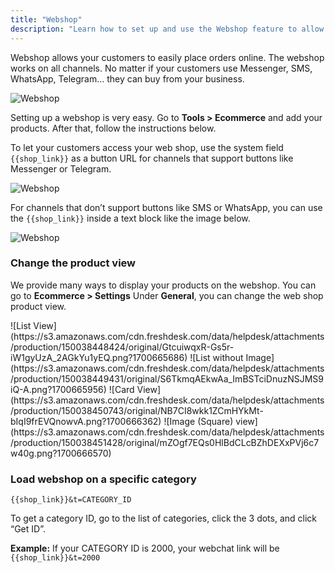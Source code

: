 ```yaml
---
title: "Webshop"
description: "Learn how to set up and use the Webshop feature to allow your customers to easily place orders online from any channel."
---
```



Webshop allows your customers to easily place orders online.
The webshop works on all channels. No matter if your customers use Messenger, SMS, WhatsApp, Telegram… they can buy from your business.

![Webshop](https://s3.amazonaws.com/cdn.freshdesk.com/data/helpdesk/attachments/production/150038290515/original/AThC377h151QjU1Yf1VXMw1bXYpnYGakwQ.png?1700587121)

Setting up a webshop is very easy. Go to **Tools \> Ecommerce** and add your products. After that, follow the instructions below.

To let your customers access your web shop, use the system field `{{shop_link}}` as a button URL for channels that support buttons like Messenger or Telegram.

![Webshop](https://s3.amazonaws.com/cdn.freshdesk.com/data/helpdesk/attachments/production/150038294916/original/LsKh0Vh6LrQ5P1tiXNxWHlsT4LN5JIP3qw.png?1700588188)

For channels that don’t support buttons like SMS or WhatsApp, you can use the `{{shop_link}}` inside a text block like the image below.

![Webshop](https://s3.amazonaws.com/cdn.freshdesk.com/data/helpdesk/attachments/production/150038295902/original/e6YLJO4uvXv8Tud8vJJwGE6Jp63sRJHUlA.png?1700588394)

### Change the product view

We provide many ways to display your products on the webshop. You can go to **Ecommerce \> Settings**
Under **General**, you can change the web shop product view.

<CardGroup cols={2}>
  <Card title="List View">
    ![List View](https://s3.amazonaws.com/cdn.freshdesk.com/data/helpdesk/attachments/production/150038448424/original/GtcuiwqxR-Gs5r-iW1gyUzA_2AGkYu1yEQ.png?1700665686)
  </Card>
  <Card title="List without Image">
    ![List without Image](https://s3.amazonaws.com/cdn.freshdesk.com/data/helpdesk/attachments/production/150038449431/original/S6TkmqAEkwAa_ImBSTciDnuzNSJMS9iQ-A.png?1700665956)
  </Card>
  <Card title="Card View">
    ![Card View](https://s3.amazonaws.com/cdn.freshdesk.com/data/helpdesk/attachments/production/150038450743/original/NB7CI8wkk1ZCmHYkMt-bIqI9frEVQnowvA.png?1700666362)
  </Card>
  <Card title="Image (Square) view">
    ![Image (Square) view](https://s3.amazonaws.com/cdn.freshdesk.com/data/helpdesk/attachments/production/150038451428/original/mZOgf7EQs0HlBdCLcBZhDEXxPVj6c7w40g.png?1700666570)
  </Card>
</CardGroup>

### Load webshop on a specific category

`{{shop_link}}&t=CATEGORY_ID`

To get a category ID, go to the list of categories, click the 3 dots, and click “Get ID”.

**Example:** If your CATEGORY ID is 2000, your webchat link will be `{{shop_link}}&t=2000`